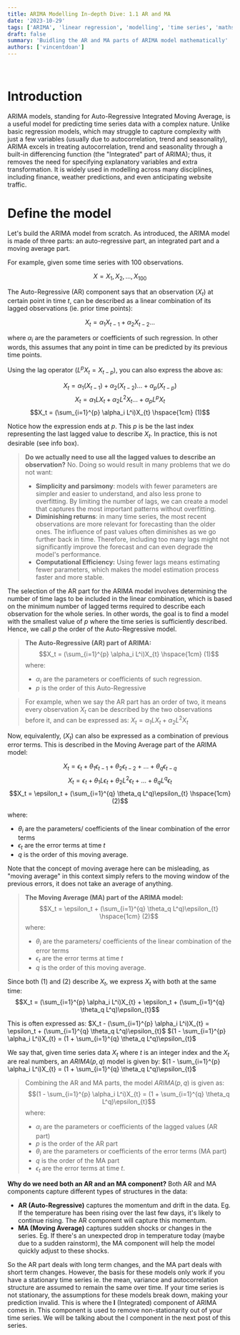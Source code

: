 ```yaml
---
title: ARIMA Modelling In-depth Dive: 1.1 AR and MA 
date: '2023-10-29'
tags: ['ARIMA', 'linear regression', 'modelling', 'time series', 'maths', 'graph', 'R',]
draft: false
summary: 'Buidling the AR and MA parts of ARIMA model mathematically'
authors: ['vincentdoan']
---
```


<TOCInline toc={props.toc} indentDepth={2} />
<br/>

# Introduction
ARIMA models, standing for Auto-Regressive Integrated Moving Average, is a useful model for predicting time series data with a complex nature. Unlike basic regression models, which may struggle to capture complexity with just a few variables (usually due to autocorrelation, trend and seasonality), ARIMA excels in treating autocorrelation, trend and seasonality through a built-in differencing function (the "Integrated" part of ARIMA); thus, it removes the need for specifying explanatory variables and extra transformation. It is widely used in modelling across many disciplines, including finance, weather predictions, and even anticipating website traffic. 
# Define the model
Let's build the ARIMA model from scratch. As introduced, the ARIMA model is made of three parts: an auto-regressive part, an integrated part and a moving average part. 

For example, given some time series with 100 observations. 

$$X = X_1, X_2, ..., X_{100}$$


The Auto-Regressive (AR) component says that an observation $(X_t)$ at certain point in time $t$, can be described as a linear combination of its lagged observations (ie. prior time points): 

$$X_t = \alpha_1 X_{t-1} + \alpha_2 X_{t-2} ...$$

where $\alpha_i$ are the parameters or coefficients of such regression. 
In other words, this assumes that any point in time can be predicted by its previous time points. 

Using the lag operator ($L^pX_t = X_{t-p}$), you can also express the above as: 


$$X_t = \alpha_1 (X_{t-1}) + \alpha_2 (X_{t-2}) ... + \alpha_{p} (X_{t-p})$$
$$X_t = \alpha_1 LX_{t} + \alpha_2 L^2X_{t} ... + \alpha_{p} L^{p}X_{t}$$
$$X_t = (\sum_{i=1}^{p} \alpha_i L^i)X_{t} \hspace{1cm} (1)$$


Notice how the expression ends at $p$. This $p$ is be the last index representing the last lagged value to describe $X_t$. In practice, this is not desirable (see info box). 

>**Do we actually need to use all the lagged values to describe an observation?**
>No. Doing so would result in many problems that we do not want: 
> - **Simplicity and parsimony**: models with fewer parameters are simpler and easier to understand, and also less prone to overfitting. By limiting the number of lags, we can create a model that captures the most important patterns without overfitting. 
> - **Diminishing returns**: in many time series, the most recent observations are more relevant for forecasting than the older ones. The influence of past values often diminishes as we go further back in time. Therefore, including too many lags might not significantly improve the forecast and can even degrade the model's performance. 
> - **Computational Efficiency:** Using fewer lags means estimating fewer parameters, which makes the model estimation process faster and more stable.

The selection of the AR part for the ARIMA model involves determining the number of time lags to be included in the linear combination, which is based on the minimum number of lagged terms required to describe each observation for the whole series. In other words, the goal is to find a model with the smallest value of $p$ where the time series is sufficiently described. Hence, we call $p$ the order of the Auto-Regressive model. 

> **The Auto-Regressive (AR) part of ARIMA:** 
> $$X_t = (\sum_{i=1}^{p} \alpha_i L^i)X_{t} \hspace{1cm} (1)$$
> where:
> - $\alpha_i$ are the parameters or coefficients of such regression. 
> - $p$ is the order of this Auto-Regressive 

>For example, when we say the AR part has an order of two, it means every observation $X_t$ can be described by the two observations before it, and can be expressed as: 
>$X_t = \alpha_1 LX_{t} + \alpha_2 L^2X_{t}$


Now, equivalently, $(X_t)$ can also be expressed as a combination of previous error terms. This is described in the Moving Average part of the ARIMA model:

$$X_t = \epsilon_t + \theta_1\epsilon_{t-1} + \theta_2\epsilon_{t-2} + ... + \theta_q \epsilon_{t-q}$$
$$X_t = \epsilon_t + \theta_1 L \epsilon_{t} + \theta_2 L^2\epsilon_{t} + ... + \theta_q L^q \epsilon_{t}$$
$$X_t = \epsilon_t + (\sum_{i=1}^{q} \theta_q L^q)\epsilon_{t} \hspace{1cm} (2)$$

where:
- $\theta_i$ are the parameters/ coefficients of the linear combination of the error terms
- $\epsilon_t$ are the error terms at time $t$
- $q$ is the order of this moving average. 

Note that the concept of moving average here can be misleading, as "moving average" in this context simply refers to the moving window of the previous errors, it does not take an average of anything. 

> **The Moving Average (MA) part of the ARIMA model:**
> $$X_t = \epsilon_t + (\sum_{i=1}^{q} \theta_q L^q)\epsilon_{t} \hspace{1cm} (2)$$
> where:
> - $\theta_i$ are the parameters/ coefficients of the linear combination of the error terms
> - $\epsilon_t$ are the error terms at time $t$
> - $q$ is the order of this moving average. 

Since both (1) and (2) describe $X_t$, we express $X_t$ with both at the same time:
$$X_t = (\sum_{i=1}^{p} \alpha_i L^i)X_{t} + \epsilon_t + (\sum_{i=1}^{q} \theta_q L^q)\epsilon_{t}$$

This is often expressed as: 
$X_t - (\sum_{i=1}^{p} \alpha_i L^i)X_{t} = \epsilon_t + (\sum_{i=1}^{q} \theta_q L^q)\epsilon_{t}$
$(1 - \sum_{i=1}^{p} \alpha_i L^i)X_{t} = (1 + \sum_{i=1}^{q} \theta_q L^q)\epsilon_{t}$

We say that, given time series data $X_t$ where $t$ is an integer index and the $X_t$ are real numbers, an $ARIMA(p,q)$ model is given by: 
$(1 - \sum_{i=1}^{p} \alpha_i L^i)X_{t} = (1 + \sum_{i=1}^{q} \theta_q L^q)\epsilon_{t}$

>Combining the AR and MA parts, the model $ARIMA(p,q)$ is given as: 
>$$(1 - \sum_{i=1}^{p} \alpha_i L^i)X_{t} = (1 + \sum_{i=1}^{q} \theta_q L^q)\epsilon_{t}$$
>where:
> - $\alpha_i$ are the parameters or coefficients of the lagged values (AR part)
> - $p$ is the order of the AR part
> - $\theta_i$ are the parameters or coefficients of the error terms (MA part)
> - $q$ is the order of the MA part
> - $\epsilon_t$ are the error terms at time $t$. 



**Why do we need both an AR and an MA component?**
Both AR and MA components capture different types of structures in the data:
- **AR (Auto-Regressive)** captures the momentum and drift in the data. Eg. If the temperature has been rising over the last few days, it's likely to continue rising. The AR component will capture this momentum.
- **MA (Moving Average)** captures sudden shocks or changes in the series. Eg. If there's an unexpected drop in temperature today (maybe due to a sudden rainstorm), the MA component will help the model quickly adjust to these shocks.

So the AR part deals with long term changes, and the MA part deals with short term changes. However, the basis for these models only work if you have a stationary time series ie. the mean, variance and autocorrelation structure are assumed to remain the same over time. 
If your time series is not stationary, the assumptions for these models break down, making your prediction invalid. This is where the **I** (Integrated) component of ARIMA comes in. This component is used to remove non-stationarity out of your time series.  We will be talking about the I component in the next post of this series. 